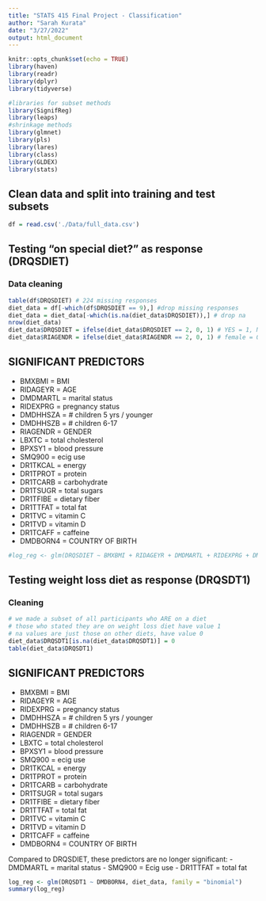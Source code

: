 ```yaml
---
title: "STATS 415 Final Project - Classification"
author: "Sarah Kurata"
date: "3/27/2022"
output: html_document
---
```


```r
knitr::opts_chunk$set(echo = TRUE)
library(haven)
library(readr)
library(dplyr)
library(tidyverse)

#libraries for subset methods
library(SignifReg)
library(leaps)
#shrinkage methods
library(glmnet)
library(pls)
library(lares)
library(class)
library(GLDEX)
library(stats)
```

## Clean data and split into training and test subsets

```r
df = read.csv('./Data/full_data.csv')
```


## Testing "on special diet?" as response (DRQSDIET)

### Data cleaning

```r
table(df$DRQSDIET) # 224 missing responses
diet_data = df[-which(df$DRQSDIET == 9),] #drop missing responses
diet_data = diet_data[-which(is.na(diet_data$DRQSDIET)),] # drop na
nrow(diet_data)
diet_data$DRQSDIET = ifelse(diet_data$DRQSDIET == 2, 0, 1) # YES = 1, NO = 0
diet_data$RIAGENDR = ifelse(diet_data$RIAGENDR == 2, 0, 1) # female = 0, male = 1
```

## SIGNIFICANT PREDICTORS 

- BMXBMI = BMI
- RIDAGEYR = AGE
- DMDMARTL = marital status
- RIDEXPRG = pregnancy status
- DMDHHSZA = # children 5 yrs / younger
- DMDHHSZB = # children 6-17
- RIAGENDR = GENDER
- LBXTC = total cholesterol
- BPXSY1 = blood pressure
- SMQ900 = ecig use
- DR1TKCAL = energy
- DR1TPROT = protein
- DR1TCARB = carbohydrate
- DR1TSUGR = total sugars
- DR1TFIBE = dietary fiber
- DR1TTFAT = total fat
- DR1TVC = vitamin C
- DR1TVD = vitamin D
- DR1TCAFF = caffeine
- DMDBORN4 = COUNTRY OF BIRTH

```r
#log_reg <- glm(DRQSDIET ~ BMXBMI + RIDAGEYR + DMDMARTL + RIDEXPRG + DMDHHSZA + DMDHHSZB + RIAGENDR + LBXTC + BPXSY1 + SMQ900 + DR1TKCAL + DR1TPROT + DR1TCARB + DR1TSUGR + DR1TFIBE + DR1TTFAT + DR1TVB12 + DR1TVC + DR1TVD + DR1TCAFF, diet_data, family = "binomial")
```


## Testing weight loss diet as response (DRQSDT1)

### Cleaning

```r
# we made a subset of all participants who ARE on a diet
# those who stated they are on weight loss diet have value 1
# na values are just those on other diets, have value 0
diet_data$DRQSDT1[is.na(diet_data$DRQSDT1)] = 0
table(diet_data$DRQSDT1)
```

## SIGNIFICANT PREDICTORS 

- BMXBMI = BMI
- RIDAGEYR = AGE
- RIDEXPRG = pregnancy status
- DMDHHSZA = # children 5 yrs / younger
- DMDHHSZB = # children 6-17
- RIAGENDR = GENDER
- LBXTC = total cholesterol
- BPXSY1 = blood pressure
- SMQ900 = ecig use
- DR1TKCAL = energy
- DR1TPROT = protein
- DR1TCARB = carbohydrate
- DR1TSUGR = total sugars
- DR1TFIBE = dietary fiber
- DR1TTFAT = total fat
- DR1TVC = vitamin C
- DR1TVD = vitamin D
- DR1TCAFF = caffeine
- DMDBORN4 = COUNTRY OF BIRTH

Compared to DRQSDIET, these predictors are no longer significant:
- DMDMARTL = marital status
- SMQ900 = Ecig use
- DR1TTFAT = total fat


```r
log_reg <- glm(DRQSDT1 ~ DMDBORN4, diet_data, family = "binomial")
summary(log_reg)
```

